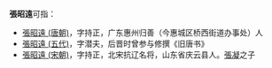 '''張昭遠'''可指：

*[[張昭遠_(唐朝)|張昭遠 (唐朝)]]，字持正，广东惠州归善（今惠城区桥西街道办事处）人
*[[張昭_(五代)|張昭遠 (五代)]]，字潜夫，后晋时曾参与修撰《旧唐书》
*[[張昭遠_(宋朝)|張昭遠 (宋朝)]]，字持正，北宋抗辽名将，山东省庆云县人。[[張凝|張凝]]之子

{{disambig|C|cat=三字張姓人名消歧義}}